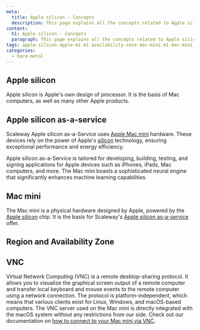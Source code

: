 ```yaml
---
meta:
  title: Apple silicon - Concepts
  description: This page explains all the concepts related to Apple silicon
content:
  h1: Apple silicon - Concepts
  paragraph: This page explains all the concepts related to Apple silicon
tags: apple-silicon apple-m1 m1 availability-zone mac-mini-m1 mac-mini vnc
categories:
  - bare-metal
---
```


## Apple silicon

Apple silicon is Apple's own design of processor. It is the basis of Mac computers, as well as many other Apple products.

## Apple silicon as-a-service

Scaleway Apple silicon as-a-Service uses [Apple Mac mini](#mac-mini) hardware. These devices rely on the power of Apple's [silicon](#apple-silicon) technology, ensuring exceptional performance and energy efficiency.

Apple silicon as-a-Service is tailored for developing, building, testing, and signing applications for Apple devices such as iPhones, iPads, Mac computers, and more. The Mac mini boasts a sophisticated neural engine that significantly enhances machine learning capabilities.

## Mac mini

The Mac mini is a physical hardware designed by Apple, powered by the [Apple silicon](#apple-silicon) chip. It is the basis for Scaleway's [Apple silicon as-a-service](#apple-silicon-as-a-service) offer.

## Region and Availability Zone

<Macro id="region-and-az" />

## VNC

Virtual Network Computing (VNC) is a remote desktop-sharing protocol. It allows you to visualize the graphical screen output of a remote computer and transfer local keyboard and mouse events to the remote computer using a network connection. The protocol is platform-independent, which means that various clients exist for Linux, Windows, and macOS-based computers. The VNC server used on the Mac mini is directly integrated with the macOS system without any restrictions from our side. Check out our documentation on [how to connect to your Mac mini via VNC](/bare-metal/apple-silicon/how-to/connect-to-mac-mini/#how-to-connect-via-vnc).